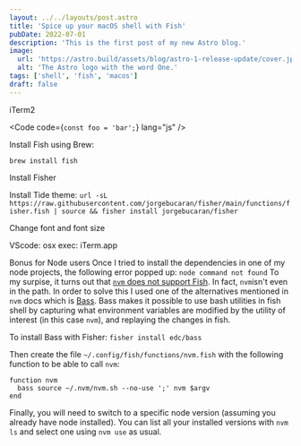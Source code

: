 ```yaml
---
layout: ../../layouts/post.astro
title: 'Spice up your macOS shell with Fish'
pubDate: 2022-07-01
description: 'This is the first post of my new Astro blog.'
image:
  url: 'https://astro.build/assets/blog/astro-1-release-update/cover.jpeg'
  alt: 'The Astro logo with the word One.'
tags: ['shell', 'fish', 'macos']
draft: false
---
```



iTerm2

<Code code={`const foo = 'bar';`} lang="js" />

Install Fish using Brew:

```shell
brew install fish
```

Install Fisher

Install Tide theme:
`url -sL https://raw.githubusercontent.com/jorgebucaran/fisher/main/functions/fisher.fish | source && fisher install jorgebucaran/fisher`

Change font and font size

VScode:
osx exec: iTerm.app

Bonus for Node users
Once I tried to install the dependencies in one of my node projects, the following error popped up:
`node command not found`
To my surpise, it turns out that [`nvm` does not support Fish](https://github.com/nvm-sh/nvm#fish). In fact, `nvm`isn't even in the path. In order to solve this I used one of the alternatives mentioned in `nvm` docs which is [Bass](https://github.com/edc/bass). Bass makes it possible to use bash utilities in fish shell by capturing what environment variables are modified by the utility of interest (in this case `nvm`), and replaying the changes in fish.

To install Bass with Fisher:
`fisher install edc/bass`

Then create the file `~/.config/fish/functions/nvm.fish` with the following function to be able to call `nvm`:

```
function nvm
  bass source ~/.nvm/nvm.sh --no-use ';' nvm $argv
end
```

Finally, you will need to switch to a specific node version (assuming you already have node installed). You can list all your installed versions with `nvm ls` and select one using `nvm use` as usual.
